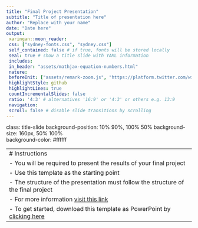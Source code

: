 ```yaml
---
title: "Final Project Presentation"
subtitle: "Title of presentation here"
author: "Replace with your name"
date: "Date here"
output:
 xaringan::moon_reader:
 css: ["sydney-fonts.css", "sydney.css"]
 self_contained: false # if true, fonts will be stored locally
 seal: true # show a title slide with YAML information
 includes:
 in_header: "assets/mathjax-equation-numbers.html"
 nature:
 beforeInit: ["assets/remark-zoom.js", "https://platform.twitter.com/widgets.js"]
 highlightStyle: github
 highlightLines: true
 countIncrementalSlides: false
 ratio: '4:3' # alternatives '16:9' or '4:3' or others e.g. 13:9
 navigation:
 scroll: false # disable slide transitions by scrolling
---
```


class: title-slide
background-position: 10% 90%, 100% 50%
background-size: 160px, 50% 100%     
background-color: #ffffff

----
# Instructions
- You will be required to present the results of your final project
- Use this template as the starting point  
- The structure of the presentation must follow the structure of the final project 
 - For more information [visit this link](https://drfurtado.github.io/isk-ancillary/projects/project1.html)
- To get started, download this template as PowerPoint by [clicking here](final-project-presentation.pptx)
-      



